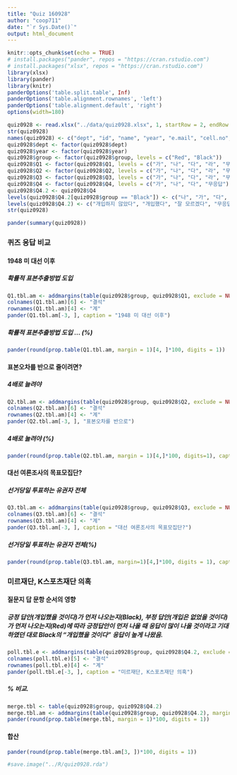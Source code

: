 ```yaml
---
title: "Quiz 160928"
author: "coop711"
date: "`r Sys.Date()`"
output: html_document
---
```


```r
knitr::opts_chunk$set(echo = TRUE)
# install.packages("pander", repos = "https://cran.rstudio.com")
# install.packages("xlsx", repos = "https://cran.rstudio.com")
library(xlsx)
library(pander)
library(knitr)
panderOptions('table.split.table', Inf)
panderOptions('table.alignment.rownames', 'left')
panderOptions('table.alignment.default', 'right')
options(width=180)
```

```r
quiz0928 <- read.xlsx("../data/quiz0928.xlsx", 1, startRow = 2, endRow = 102, colIndex = c(3:7, 9:14), colClasses = c(rep("character", 11)), stringsAsFactors=FALSE)
str(quiz0928)
names(quiz0928) <- c("dept", "id", "name", "year", "e.mail", "cell.no", "Q1", "Q2", "Q3", "Q4", "group")
quiz0928$dept <- factor(quiz0928$dept)
quiz0928$year <- factor(quiz0928$year)
quiz0928$group <- factor(quiz0928$group, levels = c("Red", "Black"))
quiz0928$Q1 <- factor(quiz0928$Q1, levels = c("가", "나", "다", "라", "무응답"), labels = c("확률적 표본추출", "할당법", "유선전화번호부", "RDD도입", "무응답"))
quiz0928$Q2 <- factor(quiz0928$Q2, levels = c("가", "나", "다", "라", "무응답"), labels = c("2배로", "4배로", "1/2로", "1/4로", "무응답"))
quiz0928$Q3 <- factor(quiz0928$Q3, levels = c("가", "나", "다", "라", "무응답"), labels = c("국민전체", "18세 이상 전체", "등록유권자 전체", "선거 당일 투표 유권자 전체", "무응답"))
quiz0928$Q4 <- factor(quiz0928$Q4, levels = c("가", "나", "다", "무응답"))
quiz0928$Q4.2 <- quiz0928$Q4
levels(quiz0928$Q4.2[quiz0928$group == "Black"]) <- c("나", "가", "다", "무응답")
levels(quiz0928$Q4.2) <- c("개입하지 않았다", "개입했다", "잘 모르겠다", "무응답")
str(quiz0928)
```

```r
pander(summary(quiz0928))
```

### 퀴즈 응답 비교

#### 1948 미 대선 이후

##### 확률적 표본추출방법 도입

```r
Q1.tbl.am <- addmargins(table(quiz0928$group, quiz0928$Q1, exclude = NULL), margin = 1)
colnames(Q1.tbl.am)[6] <- "결석"
rownames(Q1.tbl.am)[4] <- "계"
pander(Q1.tbl.am[-3, ], caption = "1948 미 대선 이후")
```

##### 확률적 표본추출방법 도입 ... (%)

```r
pander(round(prop.table(Q1.tbl.am, margin = 1)[4, ]*100, digits = 1))
```

#### 표본오차를 반으로 줄이려면?

##### 4배로 늘려야

```r
Q2.tbl.am <- addmargins(table(quiz0928$group, quiz0928$Q2, exclude = NULL), margin = 1)
colnames(Q2.tbl.am)[6] <- "결석"
rownames(Q2.tbl.am)[4] <- "계"
pander(Q2.tbl.am[-3, ], "표본오차를 반으로")
```

##### 4배로 눌려야 (%)

```r
pander(round(prop.table(Q2.tbl.am, margin = 1)[4,]*100, digits=1), caption = "표본오차를 반으로 줄이려면?")
```

#### 대선 여론조사의 목표모집단?

##### 선거당일 투표하는 유권자 전체

```r
Q3.tbl.am <- addmargins(table(quiz0928$group, quiz0928$Q3, exclude = NULL), margin = 1)
colnames(Q3.tbl.am)[6] <- "결석"
rownames(Q3.tbl.am)[4] <- "계"
pander(Q3.tbl.am[-3, ], caption = "대선 여론조사의 목표모집단?")
```

##### 선거당일 투표하는 유권자 전체(%)

```r
pander(round(prop.table(Q3.tbl.am, margin=1)[4,]*100, digits = 1), caption = "대선 여론조사의 목표모집단?")
```

### 미르재단, K스포츠재단 의혹

#### 질문지 답 문항 순서의 영향

##### 긍정 답안(개입했을 것이다)가 먼저 나오는지(Black), 부정 답안(개입은 없었을 것이다)가 먼저 나오는지(Red)에 따라 긍정답안이 먼저 나올 때 응답이 많이 나올 것이라고 기대하였던 대로 Black의 "개입했을 것이다" 응답이 높게 나왔음.

```r
poll.tbl.e <- addmargins(table(quiz0928$group, quiz0928$Q4.2, exclude = NULL), margin = 1)
colnames(poll.tbl.e)[5] <- "결석"
rownames(poll.tbl.e)[4] <- "계"
pander(poll.tbl.e[-3, ], caption = "미르재단, K스포츠재단 의혹")
```

##### % 비교.  

```r
merge.tbl <- table(quiz0928$group, quiz0928$Q4.2)
merge.tbl.am <- addmargins(table(quiz0928$group, quiz0928$Q4.2), margin = 1)
pander(round(prop.table(merge.tbl, margin = 1)*100, digits = 1))
```

#### 합산

```r
pander(round(prop.table(merge.tbl.am[3, ])*100, digits = 1))
```

```r
#save.image("../R/quiz0928.rda")
```